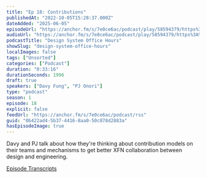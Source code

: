 ```yaml
---
title: "Ep 18: Contributions"
publishedAt: "2022-10-05T15:28:37.000Z"
dateAdded: "2025-06-05"
episodeUrl: "https://anchor.fm/s/7e0ce6ac/podcast/play/58594379/https%3A%2F%2Fd3ctxlq1ktw2nl.cloudfront.net%2Fstaging%2F2022-9-5%2F921e2843-d14b-caff-a9ee-85961ae857d9.mp3"
audioUrl: "https://anchor.fm/s/7e0ce6ac/podcast/play/58594379/https%3A%2F%2Fd3ctxlq1ktw2nl.cloudfront.net%2Fstaging%2F2022-9-5%2F921e2843-d14b-caff-a9ee-85961ae857d9.mp3"
podcastTitle: "Design System Office Hours"
showSlug: "design-system-office-hours"
localImages: false
tags: ["Unsorted"]
categories: ["Podcast"]
duration: "0:33:16"
durationSeconds: 1996
draft: true
speakers: ["Davy Fung", "PJ Onori"]
type: "podcast"
season: 1
episode: 18
explicit: false
feedUrl: "https://anchor.fm/s/7e0ce6ac/podcast/rss"
guid: "0b422ad4-5b37-4416-8aa0-50c078d2883a"
hasEpisodeImage: true
---
```

Davy and PJ talk about how they're thinking about contribution models on their teams and mechanisms to get better XFN collaboration between design and engineering.

[Episode Transcripts](https://docs.google.com/document/d/1eBPOj7pQJBKCsc4uWlMM1XwwfTOLiK7Av_qEbwu2F_M/edit?usp=sharing)

